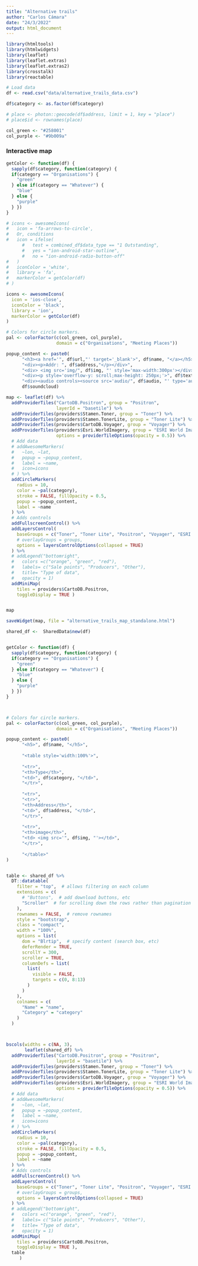 ```yaml
---
title: "Alternative trails"
author: "Carlos Cámara"
date: "24/3/2022"
output: html_document
---
```


```r
library(htmltools)
library(htmlwidgets)
library(leaflet)
library(leaflet.extras)
library(leaflet.extras2)
library(crosstalk)
library(reactable)

# Load data
df <- read.csv("data/alternative_trails_data.csv") 

df$category <- as.factor(df$category)

# place <- photon::geocode(df$address, limit = 1, key = "place") 
# place$id <- rownames(place)

col_green <- "#258001"
col_purple <- "#9b009a"
```


### Interactive map

```r

getColor <- function(df) {
  sapply(df$category, function(category) {
  if(category == "Organisations") {
    "green"
  } else if(category == "Whatever") {
    "blue"
  } else {
    "purple"
  } })
}

# icons <- awesomeIcons(
#   icon = 'fa-arrows-to-circle',
#   Or, conditions
#   icon = ifelse(
      #   test = combined_df$data_type == "1 Outstanding",
      #   yes = "ion-android-star-outline",
      #   no = "ion-android-radio-button-off"
#   )
#   iconColor = 'white',
#   library = 'fa',
#   markerColor = getColor(df)
# )

icons <- awesomeIcons(
  icon = 'ios-close',
  iconColor = 'black',
  library = 'ion',
  markerColor = getColor(df)
)

# Colors for circle markers.
pal <- colorFactor(c(col_green, col_purple), 
                   domain = c("Organisations", "Meeting Places"))

popup_content <- paste0(
      "<h3><a href='", df$url,"' target='_blank'>", df$name, "</a></h5>",
      "<div><p>Addr: ", df$address,"</p></div>",
      "<div> <img src='img/", df$img, "' style='max-width:300px'></div>",
      "<div><p style='overflow-y: scroll;max-height: 250px;'>", df$text, "</p></div>",
      "<div><audio controls><source src='audio/", df$audio, "' type='audio/mpeg'> Your browser does not support the audio element</audio></div>",
      df$soundcloud)

map <- leaflet(df) %>% 
  addProviderTiles("CartoDB.Positron", group = "Positron", 
                   layerId = "basetile") %>% 
  addProviderTiles(providers$Stamen.Toner, group = "Toner") %>%
  addProviderTiles(providers$Stamen.TonerLite, group = "Toner Lite") %>%
  addProviderTiles(providers$CartoDB.Voyager, group = "Voyager") %>% 
  addProviderTiles(providers$Esri.WorldImagery, group = "ESRI World Imagery",
                   options = providerTileOptions(opacity = 0.5)) %>% 
  # Add data
  # addAwesomeMarkers(
  #   ~lon, ~lat,
  #   popup = ~popup_content,
  #   label = ~name,
  #   icon=icons
  # ) %>% 
  addCircleMarkers(
    radius = 10,
    color = ~pal(category),
    stroke = FALSE, fillOpacity = 0.5,
    popup = ~popup_content,
    label = ~name
  ) %>% 
  # Adds controls
  addFullscreenControl() %>% 
  addLayersControl(
    baseGroups = c("Toner", "Toner Lite", "Positron", "Voyager", "ESRI World Imagery"),
    # overlayGroups = groups,
    options = layersControlOptions(collapsed = TRUE)
  ) %>% 
  # addLegend("bottomright", 
  #   colors =c("orange", "green", "red"),
  #   labels= c("Sale points", "Producers", "Other"),
  #   title= "Type of data",
  #   opacity = 1)  
  addMiniMap(
    tiles = providers$CartoDB.Positron,
    toggleDisplay = TRUE )


map 

saveWidget(map, file = "alternative_trails_map_standalone.html")
```

```r

shared_df <-  SharedData$new(df)


getColor <- function(df) {
  sapply(df$category, function(category) {
  if(category == "Organisations") {
    "green"
  } else if(category == "Whatever") {
    "blue"
  } else {
    "purple"
  } })
}



# Colors for circle markers.
pal <- colorFactor(c(col_green, col_purple), 
                   domain = c("Organisations", "Meeting Places"))

popup_content <- paste0(
      "<h5>", df$name, "</h5>",
      
      "<table style='width:100%'>",
      
      "<tr>",
      "<th>Type</th>",
      "<td>", df$category, "</td>",
      "</tr>",
      
      "<tr>",
      "<tr>",
      "<th>Address</th>",
      "<td>", df$address, "</td>",
      "</tr>",
      
      "<tr>",
      "<th>image</th>",
      "<td> <img src='", df$img, "'></td>",
      "</tr>",
      
      "</table>"
)


table <- shared_df %>% 
  DT::datatable(
    filter = "top",  # allows filtering on each column
    extensions = c(
      # "Buttons",  # add download buttons, etc
      "Scroller"  # for scrolling down the rows rather than pagination
    ),
    rownames = FALSE,  # remove rownames
    style = "bootstrap",
    class = "compact",
    width = "100%",
    options = list(
      dom = "Blrtip",  # specify content (search box, etc)
      deferRender = TRUE,
      scrollY = 300,
      scroller = TRUE,
      columnDefs = list(
        list(
          visible = FALSE,
          targets = c(0, 8:13)
        )
      )
    ),
    colnames = c(
      "Name" = "name",
      "Category" = "category"
    )
  )



bscols(widths = c(NA, 3),
       leaflet(shared_df) %>% 
  addProviderTiles("CartoDB.Positron", group = "Positron", 
                   layerId = "basetile") %>% 
  addProviderTiles(providers$Stamen.Toner, group = "Toner") %>%
  addProviderTiles(providers$Stamen.TonerLite, group = "Toner Lite") %>%
  addProviderTiles(providers$CartoDB.Voyager, group = "Voyager") %>% 
  addProviderTiles(providers$Esri.WorldImagery, group = "ESRI World Imagery",
                   options = providerTileOptions(opacity = 0.5)) %>% 
  # Add data
  # addAwesomeMarkers(
  #   ~lon, ~lat,
  #   popup = ~popup_content,
  #   label = ~name,
  #   icon=icons
  # ) %>% 
  addCircleMarkers(
    radius = 10,
    color = ~pal(category),
    stroke = FALSE, fillOpacity = 0.5,
    popup = ~popup_content,
    label = ~name
  ) %>% 
  # Adds controls
  addFullscreenControl() %>% 
  addLayersControl(
    baseGroups = c("Toner", "Toner Lite", "Positron", "Voyager", "ESRI World Imagery"),
    # overlayGroups = groups,
    options = layersControlOptions(collapsed = TRUE)
  ) %>% 
  # addLegend("bottomright", 
  #   colors =c("orange", "green", "red"),
  #   labels= c("Sale points", "Producers", "Other"),
  #   title= "Type of data",
  #   opacity = 1)  
  addMiniMap(
    tiles = providers$CartoDB.Positron,
    toggleDisplay = TRUE ),
  table
     )


```

